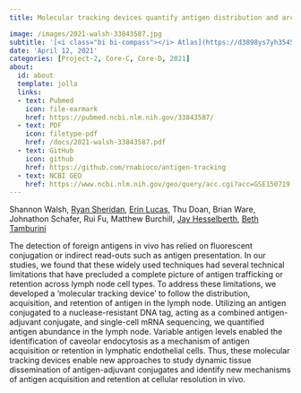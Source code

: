 ```yaml
---
title: Molecular tracking devices quantify antigen distribution and archiving in the murine lymph node

image: /images/2021-walsh-33843587.jpg
subtitle: '[<i class="bi bi-compass"></i> Atlas](https://d3898ys7yh3545.cloudfront.net/){.link-box-large}'
date: 'April 12, 2021'
categories: [Project-2, Core-C, Core-D, 2021]
about:
  id: about
  template: jolla
  links:
  - text: Pubmed
    icon: file-earmark
    href: https://pubmed.ncbi.nlm.nih.gov/33843587/
  - text: PDF
    icon: filetype-pdf
    href: /docs/2021-walsh-33843587.pdf
  - text: GitHub
    icon: github
    href: https://github.com/rnabioco/antigen-tracking
  - text: NCBI GEO
    href: https://www.ncbi.nlm.nih.gov/geo/query/acc.cgi?acc=GSE150719
---
```


Shannon Walsh, [Ryan Sheridan](https://orcid.org/0000-0003-4012-3147), [Erin Lucas](http://orcid.org/0000-0001-7705-2069), Thu Doan, Brian Ware, Johnathon Schafer, Rui Fu, Matthew Burchill, [Jay Hesselberth](https://scholar.google.com/citations?user=EnOmNEYAAAAJ), [Beth Tamburini](https://orcid.org/0000-0003-1991-231X)

The detection of foreign antigens in vivo has relied on fluorescent conjugation or indirect read-outs such as antigen presentation. In our studies, we found that these widely used techniques had several technical limitations that have precluded a complete picture of antigen trafficking or retention across lymph node cell types. To address these limitations, we developed a 'molecular tracking device' to follow the distribution, acquisition, and retention of antigen in the lymph node. Utilizing an antigen conjugated to a nuclease-resistant DNA tag, acting as a combined antigen-adjuvant conjugate, and single-cell mRNA sequencing, we quantified antigen abundance in the lymph node. Variable antigen levels enabled the identification of caveolar endocytosis as a mechanism of antigen acquisition or retention in lymphatic endothelial cells. Thus, these molecular tracking devices enable new approaches to study dynamic tissue dissemination of antigen-adjuvant conjugates and identify new mechanisms of antigen acquisition and retention at cellular resolution in vivo.

